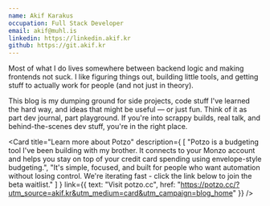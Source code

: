 ```yaml
---
name: Akif Karakus
occupation: Full Stack Developer
email: akif@muhl.is
linkedin: https://linkedin.akif.kr
github: https://git.akif.kr
---
```


Most of what I do lives somewhere between backend logic and making frontends not suck. I like figuring things out, building little tools, and getting stuff to actually work for people (and not just in theory).

This blog is my dumping ground for side projects, code stuff I've learned the hard way, and ideas that might be useful — or just fun. Think of it as part dev journal, part playground. If you're into scrappy builds, real talk, and behind-the-scenes dev stuff, you're in the right place.

<Card 
  title="Learn more about Potzo" 
  description={
    [
      "Potzo is a budgeting tool I've been building with my brother. It connects to your Monzo account and helps you stay on top of your credit card spending using envelope-style budgeting.",
      "It's simple, focused, and built for people who want automation without losing control. We're iterating fast - click the link below to join the beta waitlist."
    ]
  } 
  link={{
    text: "Visit potzo.cc",
    href: "https://potzo.cc/?utm_source=akif.kr&utm_medium=card&utm_campaign=blog_home"
  }} 
/>